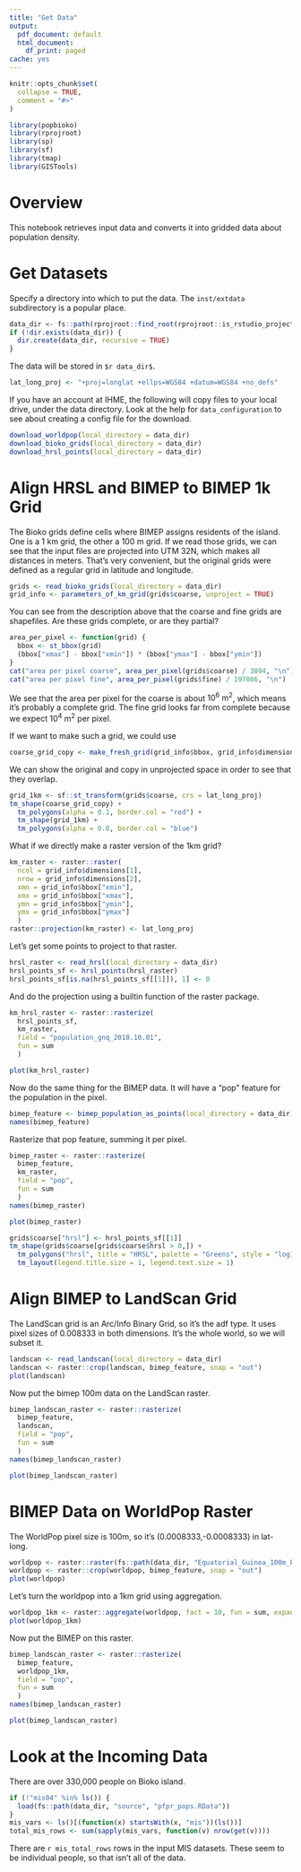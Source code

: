 ```yaml
---
title: "Get Data"
output:
  pdf_document: default
  html_document:
    df_print: paged
cache: yes
---
```


```r
knitr::opts_chunk$set(
  collapse = TRUE,
  comment = "#>"
)
```

```r
library(popbioko)
library(rprojroot)
library(sp)
library(sf)
library(tmap)
library(GISTools)
```

# Overview
This notebook retrieves input data and converts it into
gridded data about population density.

# Get Datasets
Specify a directory into which to put the data.
The `inst/extdata` subdirectory is a popular place.
```r
data_dir <- fs::path(rprojroot::find_root(rprojroot::is_rstudio_project), "inst", "extdata")
if (!dir.exists(data_dir)) {
  dir.create(data_dir, recursive = TRUE)
}
```
The data will be stored in `$r data_dir$`.

```r
lat_long_proj <- "+proj=longlat +ellps=WGS84 +datum=WGS84 +no_defs"
```


If you have an account at IHME, the following will copy files to
your local drive, under the data directory. Look at the
help for `data_configuration` to see about creating a config file
for the download.
```r
download_worldpop(local_directory = data_dir)
download_bioko_grids(local_directory = data_dir)
download_hrsl_points(local_directory = data_dir)
```

# Align HRSL and BIMEP to BIMEP 1k Grid
The Bioko grids define cells where BIMEP assigns residents of
the island. One is a 1 km grid, the other a 100 m grid.
If we read those grids, we can see that the input files
are projected into UTM 32N, which makes all distances in meters.
That's very convenient, but the original grids were defined as
a regular grid in latitude and longitude.
```r
grids <- read_bioko_grids(local_directory = data_dir)
grid_info <- parameters_of_km_grid(grids$coarse, unproject = TRUE)
```
You can see from the description above that the coarse
and fine grids are shapefiles. Are these grids complete, or are they partial?
```r
area_per_pixel <- function(grid) {
  bbox <- st_bbox(grid)
  (bbox["xmax"] - bbox["xmin"]) * (bbox["ymax"] - bbox["ymin"])
}
cat("area per pixel coarse", area_per_pixel(grids$coarse) / 3894, "\n")
cat("area per pixel fine", area_per_pixel(grids$fine) / 197086, "\n")
```
We see that the area per pixel for the coarse is about $10^6\:\mbox{m}^2$, which
means it's probably a complete grid. The fine grid looks far from complete
because we expect $10^4\:\mbox{m}^2$ per pixel.

If we want to make such a grid, we could use
```r
coarse_grid_copy <- make_fresh_grid(grid_info$bbox, grid_info$dimensions)
```
We can show the original and copy in unprojected space
in order to see that they overlap.
```r
grid_1km <- sf::st_transform(grids$coarse, crs = lat_long_proj)
tm_shape(coarse_grid_copy) +
  tm_polygons(alpha = 0.1, border.col = "red") +
  tm_shape(grid_1km) +
  tm_polygons(alpha = 0.0, border.col = "blue")
```


What if we directly make a raster version of the 1km grid?
```r
km_raster <- raster::raster(
  ncol = grid_info$dimensions[1],
  nrow = grid_info$dimensions[2],
  xmn = grid_info$bbox["xmin"],
  xmx = grid_info$bbox["xmax"],
  ymn = grid_info$bbox["ymin"],
  ymx = grid_info$bbox["ymax"]
  )
raster::projection(km_raster) <- lat_long_proj
```

Let's get some points to project to that raster.
```r
hrsl_raster <- read_hrsl(local_directory = data_dir)
hrsl_points_sf <- hrsl_points(hrsl_raster)
hrsl_points_sf[is.na(hrsl_points_sf[[1]]), 1] <- 0
```

And do the projection using a builtin function of the raster package.
```r
km_hrsl_raster <- raster::rasterize(
  hrsl_points_sf,
  km_raster,
  field = "population_gnq_2018.10.01",
  fun = sum
  )
```

```r
plot(km_hrsl_raster)
```

Now do the same thing for the BIMEP data. It will have a "pop"
feature for the population in the pixel.
```r
bimep_feature <- bimep_population_as_points(local_directory = data_dir)
names(bimep_feature)
```
Rasterize that pop feature, summing it per pixel.
```r
bimep_raster <- raster::rasterize(
  bimep_feature,
  km_raster,
  field = "pop",
  fun = sum
  )
names(bimep_raster)
```
```r
plot(bimep_raster)
```


```r
grids$coarse["hrsl"] <- hrsl_points_sf[[1]]
tm_shape(grids$coarse[grids$coarse$hrsl > 0,]) +
  tm_polygons("hrsl", title = "HRSL", palette = "Greens", style = "log10") +
  tm_layout(legend.title.size = 1, legend.text.size = 1)
```

# Align BIMEP to LandScan Grid

The LandScan grid is an Arc/Info Binary Grid, so it's the adf type.
It uses pixel sizes of 0.008333 in both dimensions.
It's the whole world, so we will subset it.

```r
landscan <- read_landscan(local_directory = data_dir)
landscan <- raster::crop(landscan, bimep_feature, snap = "out")
plot(landscan)
```
Now put the bimep 100m data on the LandScan raster.
```r
bimep_landscan_raster <- raster::rasterize(
  bimep_feature,
  landscan,
  field = "pop",
  fun = sum
  )
names(bimep_landscan_raster)
```
```r
plot(bimep_landscan_raster)
```


# BIMEP Data on WorldPop Raster

The WorldPop pixel size is 100m, so it's (0.0008333,-0.0008333)
in lat-long.

```r
worldpop <- raster::raster(fs::path(data_dir, "Equatorial_Guinea_100m_Population", "GNQ15v2.tif"))
worldpop <- raster::crop(worldpop, bimep_feature, snap = "out")
plot(worldpop)
```
Let's turn the worldpop into a 1km grid using aggregation.
```r
worldpop_1km <- raster::aggregate(worldpop, fact = 10, fun = sum, expand = TRUE)
plot(worldpop_1km)
```
Now put the BIMEP on this raster.
```r
bimep_landscan_raster <- raster::rasterize(
  bimep_feature,
  worldpop_1km,
  field = "pop",
  fun = sum
  )
names(bimep_landscan_raster)
```

```r
plot(bimep_landscan_raster)
```



# Look at the Incoming Data

There are over 330,000 people on Bioko island.
```r
if (!"mis04" %in% ls()) {
  load(fs::path(data_dir, "source", "pfpr_pops.RData"))
}
mis_vars <- ls()[(function(x) startsWith(x, "mis"))(ls())]
total_mis_rows <- sum(sapply(mis_vars, function(v) nrow(get(v))))
```
There are `r mis_total_rows` rows in the input MIS datasets.
These seem to be individual people, so that isn't all of the data.
